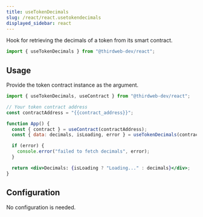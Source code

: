 ```yaml
---
title: useTokenDecimals
slug: /react/react.usetokendecimals
displayed_sidebar: react
---
```


Hook for retrieving the decimals of a token from its smart contract.

```jsx
import { useTokenDecimals } from "@thirdweb-dev/react";
```

## Usage

Provide the token contract instance as the argument.

```jsx
import { useTokenDecimals, useContract } from "@thirdweb-dev/react";

// Your token contract address
const contractAddress = "{{contract_address}}";

function App() {
  const { contract } = useContract(contractAddress);
  const { data: decimals, isLoading, error } = useTokenDecimals(contract);

  if (error) {
    console.error("failed to fetch decimals", error);
  }

  return <div>Decimals: {isLoading ? "Loading..." : decimals}</div>;
}
```

## Configuration

No configuration is needed.
